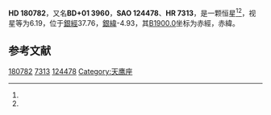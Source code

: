 {{Starbox begin
| name = HD 180782
}}
{{Starbox observe
| epoch = [[J2000.0|J2000.0]]
| constell = {{星座名待查}}<ref name=SIMBAD>{{cite web
 | url=http://simbad.u-strasbg.fr/simbad/sim-id?Ident=HR+7313
 | title=Pulsating variable Star
 | publisher=Centre de Données astronomiques de Strasbourg
 | work=SIMBAD
 | accessdate=2012-07-13
 | archive-date=2016-03-16
 | archive-url=https://web.archive.org/web/20160316131409/http://simbad.u-strasbg.fr/simbad/sim-id?Ident=HR+7313
 | dead-url=no
 }}</ref><ref name=DATA>{{cite web
 | url=http://vizier.u-strasbg.fr/viz-bin/VizieR-5?-out.add=.&-source=5050&-corr=PK=HR&-out.max=9999&HR=7313
 | title=VizieR Detailed Page
 | accessdate=2012-07-13
 | archive-date=2016-03-05
 | archive-url=https://web.archive.org/web/20160305032117/http://vizier.u-strasbg.fr/viz-bin/VizieR-5?-out.add=.&-source=5050&-corr=PK=HR&-out.max=9999&HR=7313
 | dead-url=no
 }}</ref>
| 星官 = 
| ra = {{RA|19|17|48.2}}<ref name=SIMBAD /><ref name=DATA />
| dec = {{DEC|+2|1|54}}<ref name=SIMBAD /><ref name=DATA />
| appmag_v = 6.19<ref name=SIMBAD /><ref name=DATA />
}}
{{Starbox character
| class = A1Vn<ref name=SIMBAD /><ref name=DATA />
| b-v = 0.02<ref name=SIMBAD /><ref name=DATA />
| u-b = 0.01<ref name=SIMBAD /><ref name=DATA />
| r-i = <ref name=SIMBAD /><ref name=DATA />
| variable = 
}}
{{Starbox astrometry
| radial_v = 0.01
| prop_mo_ra = -23
| parallax = 
| p_error = 
}}
{{Starbox catalog
| names =BD+01 3960，[[SAO星表|SAO]] 124478，[[HD星表|HD]] 180782，[[HR星表|HR]] 7313}}
{{Starbox reference |Simbad=HR+7313}}
{{Starbox end}}

'''HD 180782'''，又名'''BD+01 3960'''，'''SAO 124478'''、'''HR 7313'''，是一颗恒星<ref name=SIMBAD /><ref name=DATA />，视星等为6.19，位于[[銀道座標系|銀經]]37.76，[[銀道座標系|銀緯]]-4.93，其[[B1900.0|B1900.0]]坐标为赤經{{RA|19|12|45.1}}，赤緯{{DEC|+1|-4.93|10}}。

== 参考文献 ==
{{reflist}}

{{star-stub}}

[[Category:HD和HDE天體|180782]]
[[Category:HR天體|7313]]
[[Category:SAO天體|124478]]
[[Category:天鹰座|Category:天鹰座]]